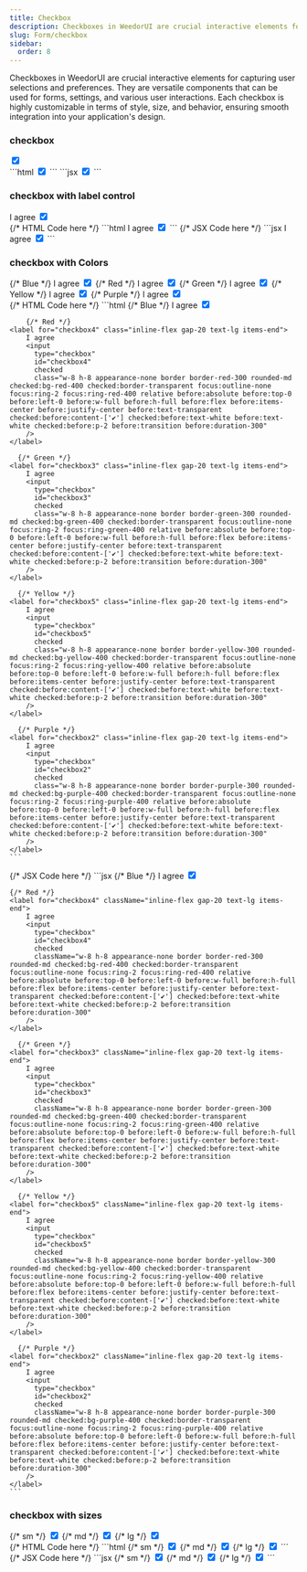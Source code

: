 ```yaml
---
title: Checkbox
description: Checkboxes in WeedorUI are crucial interactive elements for capturing user selections and preferences. They are versatile components that can be used for forms, settings, and various user interactions. Each checkbox is highly customizable in terms of style, size, and behavior, ensuring smooth integration into your application's design.
slug: Form/checkbox
sidebar:
  order: 8
---
```



Checkboxes in WeedorUI are crucial interactive elements for capturing user selections and preferences. They are versatile components that can be used for forms, settings, and various user interactions. Each checkbox is highly customizable in terms of style, size, and behavior, ensuring smooth integration into your application's design.

### checkbox

<Tabs>
  <TabItem label="Preview">
    <div class="grid place-items-center py-10 px-5">
      <input
        type="checkbox"
        id="checkbox"
        checked
        class="w-8 h-8 appearance-none border border-gray-300 rounded-md checked:bg-slate-400 checked:border-transparent focus:outline-none focus:ring-2 focus:ring-slate-400 relative before:absolute before:top-0 before:left-0 before:w-full before:h-full before:flex before:items-center before:justify-center before:text-transparent checked:before:content-['✔'] checked:before:text-white before:text-white checked:before:p-2 before:transition before:duration-300"
      />
    </div>
  </TabItem>
  <TabItem label="HTML">
    ```html
    <input
      type="checkbox"
      id="checkbox"
      checked
      class="w-8 h-8 appearance-none border border-gray-300 rounded-md checked:bg-slate-400 checked:border-transparent focus:outline-none focus:ring-2 focus:ring-slate-400 relative before:absolute before:top-0 before:left-0 before:w-full before:h-full before:flex before:items-center before:justify-center before:text-transparent checked:before:content-['✔'] checked:before:text-white before:text-white checked:before:p-2 before:transition before:duration-300"
    />
    ```
  </TabItem>
  <TabItem label="JSX">
    ```jsx
    <input
      type="checkbox"
      id="checkbox"
      checked
      className="w-8 h-8 appearance-none border border-gray-300 rounded-md checked:bg-slate-400 checked:border-transparent focus:outline-none focus:ring-2 focus:ring-slate-400 relative before:absolute before:top-0 before:left-0 before:w-full before:h-full before:flex before:items-center before:justify-center before:text-transparent checked:before:content-['✔'] checked:before:text-white before:text-white checked:before:p-2 before:transition before:duration-300"
    />
    ```
  </TabItem>
</Tabs>

### checkbox with label control

<Tabs>
  <TabItem label="Preview">
    <div class="grid place-items-center py-10 px-5">
      <label for="checkbox1" class="inline-flex gap-20 text-lg items-end">
        I agree
        <input
          type="checkbox"
          id="checkbox1"
          checked
          class="w-8 h-8 appearance-none border border-gray-300 rounded-md checked:bg-slate-400 checked:border-transparent focus:outline-none focus:ring-2 focus:ring-slate-400 relative before:absolute before:top-0 before:left-0 before:w-full before:h-full before:flex before:items-center before:justify-center before:text-transparent checked:before:content-['✔'] checked:before:text-white before:text-white checked:before:p-2 before:transition before:duration-300"
        />
      </label>
    </div>
  </TabItem>
  {/* HTML Code here */}
  <TabItem label="HTML">
    ```html
    <label for="checkbox1" class="inline-flex gap-20 text-lg items-end">
      I agree
      <input
        type="checkbox"
        id="checkbox1"
        checked
        class="w-8 h-8 appearance-none border border-gray-300 rounded-md checked:bg-slate-400 checked:border-transparent focus:outline-none focus:ring-2 focus:ring-slate-400 relative before:absolute before:top-0 before:left-0 before:w-full before:h-full before:flex before:items-center before:justify-center before:text-transparent checked:before:content-['✔'] checked:before:text-white before:text-white checked:before:p-2 before:transition before:duration-300"
      />
    </label>
    ```
  </TabItem>
  {/* JSX Code here */}
  <TabItem label="JSX">
    ```jsx
    <label for="checkbox1" class="inline-flex gap-20 text-lg items-end">
      I agree
      <input
        type="checkbox"
        id="checkbox1"
        checked
        class="w-8 h-8 appearance-none border border-gray-300 rounded-md checked:bg-slate-400 checked:border-transparent focus:outline-none focus:ring-2 focus:ring-slate-400 relative before:absolute before:top-0 before:left-0 before:w-full before:h-full before:flex before:items-center before:justify-center before:text-transparent checked:before:content-['✔'] checked:before:text-white before:text-white checked:before:p-2 before:transition before:duration-300"
      />
    </label>
    ```
  </TabItem>
</Tabs>

### checkbox with Colors

<Tabs>
  <TabItem label="Preview">
    <div class="grid place-items-center py-10 px-5">
      {/* Blue */}
      <label for="checkbox2" class="inline-flex gap-20 text-lg items-end">
        I agree
        <input
          type="checkbox"
          id="checkbox2"
          checked
          class="w-8 h-8 appearance-none border border-blue-300 rounded-md checked:bg-blue-400 checked:border-transparent focus:outline-none focus:ring-2 focus:ring-blue-400 relative before:absolute before:top-0 before:left-0 before:w-full before:h-full before:flex before:items-center before:justify-center before:text-transparent checked:before:content-['✔'] checked:before:text-white before:text-white checked:before:p-2 before:transition before:duration-300"
        />
      </label>
      {/* Red */}
      <label for="checkbox4" class="inline-flex gap-20 text-lg items-end">
        I agree
        <input
          type="checkbox"
          id="checkbox4"
          checked
          class="w-8 h-8 appearance-none border border-red-300 rounded-md checked:bg-red-400 checked:border-transparent focus:outline-none focus:ring-2 focus:ring-red-400 relative before:absolute before:top-0 before:left-0 before:w-full before:h-full before:flex before:items-center before:justify-center before:text-transparent checked:before:content-['✔'] checked:before:text-white before:text-white checked:before:p-2 before:transition before:duration-300"
        />
      </label>
      {/* Green */}
      <label for="checkbox3" class="inline-flex gap-20 text-lg items-end">
        I agree
        <input
          type="checkbox"
          id="checkbox3"
          checked
          class="w-8 h-8 appearance-none border border-green-300 rounded-md checked:bg-green-400 checked:border-transparent focus:outline-none focus:ring-2 focus:ring-green-400 relative before:absolute before:top-0 before:left-0 before:w-full before:h-full before:flex before:items-center before:justify-center before:text-transparent checked:before:content-['✔'] checked:before:text-white before:text-white checked:before:p-2 before:transition before:duration-300"
        />
      </label>
      {/* Yellow */}
      <label for="checkbox5" class="inline-flex gap-20 text-lg items-end">
        I agree
        <input
          type="checkbox"
          id="checkbox5"
          checked
          class="w-8 h-8 appearance-none border border-yellow-300 rounded-md checked:bg-yellow-400 checked:border-transparent focus:outline-none focus:ring-2 focus:ring-yellow-400 relative before:absolute before:top-0 before:left-0 before:w-full before:h-full before:flex before:items-center before:justify-center before:text-transparent checked:before:content-['✔'] checked:before:text-white before:text-white checked:before:p-2 before:transition before:duration-300"
        />
      </label>
      {/* Purple */}
      <label for="checkbox2" class="inline-flex gap-20 text-lg items-end">
        I agree
        <input
          type="checkbox"
          id="checkbox2"
          checked
          class="w-8 h-8 appearance-none border border-purple-300 rounded-md checked:bg-purple-400 checked:border-transparent focus:outline-none focus:ring-2 focus:ring-purple-400 relative before:absolute before:top-0 before:left-0 before:w-full before:h-full before:flex before:items-center before:justify-center before:text-transparent checked:before:content-['✔'] checked:before:text-white before:text-white checked:before:p-2 before:transition before:duration-300"
        />
      </label>
    </div>
  </TabItem>
  {/* HTML Code here */}
  <TabItem label="HTML">
    ```html
    {/* Blue */}
    <label for="checkbox2" class="inline-flex gap-20 text-lg items-end">
      I agree
      <input
        type="checkbox"
        id="checkbox2"
        checked
        class="w-8 h-8 appearance-none border border-blue-300 rounded-md checked:bg-blue-400 checked:border-transparent focus:outline-none focus:ring-2 focus:ring-blue-400 relative before:absolute before:top-0 before:left-0 before:w-full before:h-full before:flex before:items-center before:justify-center before:text-transparent checked:before:content-['✔'] checked:before:text-white before:text-white checked:before:p-2 before:transition before:duration-300"
      />
    </label>

        {/* Red */}
    <label for="checkbox4" class="inline-flex gap-20 text-lg items-end">
        I agree
        <input
          type="checkbox"
          id="checkbox4"
          checked
          class="w-8 h-8 appearance-none border border-red-300 rounded-md checked:bg-red-400 checked:border-transparent focus:outline-none focus:ring-2 focus:ring-red-400 relative before:absolute before:top-0 before:left-0 before:w-full before:h-full before:flex before:items-center before:justify-center before:text-transparent checked:before:content-['✔'] checked:before:text-white before:text-white checked:before:p-2 before:transition before:duration-300"
        />
    </label>

      {/* Green */}
    <label for="checkbox3" class="inline-flex gap-20 text-lg items-end">
        I agree
        <input
          type="checkbox"
          id="checkbox3"
          checked
          class="w-8 h-8 appearance-none border border-green-300 rounded-md checked:bg-green-400 checked:border-transparent focus:outline-none focus:ring-2 focus:ring-green-400 relative before:absolute before:top-0 before:left-0 before:w-full before:h-full before:flex before:items-center before:justify-center before:text-transparent checked:before:content-['✔'] checked:before:text-white before:text-white checked:before:p-2 before:transition before:duration-300"
        />
    </label>

      {/* Yellow */}
    <label for="checkbox5" class="inline-flex gap-20 text-lg items-end">
        I agree
        <input
          type="checkbox"
          id="checkbox5"
          checked
          class="w-8 h-8 appearance-none border border-yellow-300 rounded-md checked:bg-yellow-400 checked:border-transparent focus:outline-none focus:ring-2 focus:ring-yellow-400 relative before:absolute before:top-0 before:left-0 before:w-full before:h-full before:flex before:items-center before:justify-center before:text-transparent checked:before:content-['✔'] checked:before:text-white before:text-white checked:before:p-2 before:transition before:duration-300"
        />
    </label>

      {/* Purple */}
    <label for="checkbox2" class="inline-flex gap-20 text-lg items-end">
        I agree
        <input
          type="checkbox"
          id="checkbox2"
          checked
          class="w-8 h-8 appearance-none border border-purple-300 rounded-md checked:bg-purple-400 checked:border-transparent focus:outline-none focus:ring-2 focus:ring-purple-400 relative before:absolute before:top-0 before:left-0 before:w-full before:h-full before:flex before:items-center before:justify-center before:text-transparent checked:before:content-['✔'] checked:before:text-white before:text-white checked:before:p-2 before:transition before:duration-300"
        />
    </label>
    ```

  </TabItem>
  {/* JSX Code here */}
  <TabItem label="JSX">
    ```jsx
    {/* Blue */}
    <label for="checkbox2" className="inline-flex gap-20 text-lg items-end">
      I agree
      <input
        type="checkbox"
        id="checkbox2"
        checked
        className="w-8 h-8 appearance-none border border-blue-300 rounded-md checked:bg-blue-400 checked:border-transparent focus:outline-none focus:ring-2 focus:ring-blue-400 relative before:absolute before:top-0 before:left-0 before:w-full before:h-full before:flex before:items-center before:justify-center before:text-transparent checked:before:content-['✔'] checked:before:text-white before:text-white checked:before:p-2 before:transition before:duration-300"
      />
    </label>

    {/* Red */}
    <label for="checkbox4" className="inline-flex gap-20 text-lg items-end">
        I agree
        <input
          type="checkbox"
          id="checkbox4"
          checked
          className="w-8 h-8 appearance-none border border-red-300 rounded-md checked:bg-red-400 checked:border-transparent focus:outline-none focus:ring-2 focus:ring-red-400 relative before:absolute before:top-0 before:left-0 before:w-full before:h-full before:flex before:items-center before:justify-center before:text-transparent checked:before:content-['✔'] checked:before:text-white before:text-white checked:before:p-2 before:transition before:duration-300"
        />
    </label>

      {/* Green */}
    <label for="checkbox3" className="inline-flex gap-20 text-lg items-end">
        I agree
        <input
          type="checkbox"
          id="checkbox3"
          checked
          className="w-8 h-8 appearance-none border border-green-300 rounded-md checked:bg-green-400 checked:border-transparent focus:outline-none focus:ring-2 focus:ring-green-400 relative before:absolute before:top-0 before:left-0 before:w-full before:h-full before:flex before:items-center before:justify-center before:text-transparent checked:before:content-['✔'] checked:before:text-white before:text-white checked:before:p-2 before:transition before:duration-300"
        />
    </label>

      {/* Yellow */}
    <label for="checkbox5" className="inline-flex gap-20 text-lg items-end">
        I agree
        <input
          type="checkbox"
          id="checkbox5"
          checked
          className="w-8 h-8 appearance-none border border-yellow-300 rounded-md checked:bg-yellow-400 checked:border-transparent focus:outline-none focus:ring-2 focus:ring-yellow-400 relative before:absolute before:top-0 before:left-0 before:w-full before:h-full before:flex before:items-center before:justify-center before:text-transparent checked:before:content-['✔'] checked:before:text-white before:text-white checked:before:p-2 before:transition before:duration-300"
        />
    </label>

      {/* Purple */}
    <label for="checkbox2" className="inline-flex gap-20 text-lg items-end">
        I agree
        <input
          type="checkbox"
          id="checkbox2"
          checked
          className="w-8 h-8 appearance-none border border-purple-300 rounded-md checked:bg-purple-400 checked:border-transparent focus:outline-none focus:ring-2 focus:ring-purple-400 relative before:absolute before:top-0 before:left-0 before:w-full before:h-full before:flex before:items-center before:justify-center before:text-transparent checked:before:content-['✔'] checked:before:text-white before:text-white checked:before:p-2 before:transition before:duration-300"
        />
    </label>
    ```

  </TabItem>
</Tabs>

### checkbox with sizes

<Tabs>
  <TabItem label="Preview">
    <div class="grid place-items-center gap-4 py-10 px-5">
        {/* sm */}
      <input
        type="checkbox"
        id="checkbox"
        checked
        class="w-6 h-6 appearance-none border border-gray-300 rounded-md checked:bg-slate-400 checked:border-transparent focus:outline-none focus:ring-2 focus:ring-slate-400 relative before:absolute before:top-0 before:left-0 before:w-full before:h-full before:flex before:items-center before:justify-center before:text-transparent checked:before:content-['✔'] checked:before:text-white before:text-white checked:before:p-2 before:transition before:duration-300"
        />
        {/* md */}
    <input
        type="checkbox"
        id="checkbox"
        checked
        class="w-8 h-8 appearance-none border border-gray-300 rounded-md checked:bg-slate-400 checked:border-transparent focus:outline-none focus:ring-2 focus:ring-slate-400 relative before:absolute before:top-0 before:left-0 before:w-full before:h-full before:flex before:items-center before:justify-center before:text-transparent checked:before:content-['✔'] checked:before:text-white before:text-white checked:before:p-2 before:transition before:duration-300"
        />
        {/* lg */}
    <input
        type="checkbox"
        id="checkbox"
        checked
        class="w-10 h-10 appearance-none border border-gray-300 rounded-md checked:bg-slate-400 checked:border-transparent focus:outline-none focus:ring-2 focus:ring-slate-400 relative before:absolute before:top-0 before:left-0 before:w-full before:h-full before:flex before:items-center before:justify-center before:text-transparent checked:before:content-['✔'] checked:before:text-white before:text-white checked:before:p-2 before:transition before:duration-300"
        />
    </div>

  </TabItem>
  {/* HTML Code here */}
  <TabItem label="HTML">
    ```html
            {/* sm */}
    <input
        type="checkbox"
        id="checkbox"
        checked
        class="w-6 h-6 appearance-none border border-gray-300 rounded-md checked:bg-slate-400 checked:border-transparent focus:outline-none focus:ring-2 focus:ring-slate-400 relative before:absolute before:top-0 before:left-0 before:w-full before:h-full before:flex before:items-center before:justify-center before:text-transparent checked:before:content-['✔'] checked:before:text-white before:text-white checked:before:p-2 before:transition before:duration-300"
        />
        {/* md */}
    <input
        type="checkbox"
        id="checkbox"
        checked
        class="w-8 h-8 appearance-none border border-gray-300 rounded-md checked:bg-slate-400 checked:border-transparent focus:outline-none focus:ring-2 focus:ring-slate-400 relative before:absolute before:top-0 before:left-0 before:w-full before:h-full before:flex before:items-center before:justify-center before:text-transparent checked:before:content-['✔'] checked:before:text-white before:text-white checked:before:p-2 before:transition before:duration-300"
        />
        {/* lg */}
    <input
        type="checkbox"
        id="checkbox"
        checked
        class="w-10 h-10 appearance-none border border-gray-300 rounded-md checked:bg-slate-400 checked:border-transparent focus:outline-none focus:ring-2 focus:ring-slate-400 relative before:absolute before:top-0 before:left-0 before:w-full before:h-full before:flex before:items-center before:justify-center before:text-transparent checked:before:content-['✔'] checked:before:text-white before:text-white checked:before:p-2 before:transition before:duration-300"
        />
    ```
  </TabItem>
  {/* JSX Code here */}
  <TabItem label="JSX">
    ```jsx
        {/* sm */}
    <input
        type="checkbox"
        id="checkbox"
        checked
        className="w-6 h-6 appearance-none border border-gray-300 rounded-md checked:bg-slate-400 checked:border-transparent focus:outline-none focus:ring-2 focus:ring-slate-400 relative before:absolute before:top-0 before:left-0 before:w-full before:h-full before:flex before:items-center before:justify-center before:text-transparent checked:before:content-['✔'] checked:before:text-white before:text-white checked:before:p-2 before:transition before:duration-300"
        />
        {/* md */}
    <input
        type="checkbox"
        id="checkbox"
        checked
        className="w-8 h-8 appearance-none border border-gray-300 rounded-md checked:bg-slate-400 checked:border-transparent focus:outline-none focus:ring-2 focus:ring-slate-400 relative before:absolute before:top-0 before:left-0 before:w-full before:h-full before:flex before:items-center before:justify-center before:text-transparent checked:before:content-['✔'] checked:before:text-white before:text-white checked:before:p-2 before:transition before:duration-300"
        />
        {/* lg */}
    <input
        type="checkbox"
        id="checkbox"
        checked
        className="w-10 h-10 appearance-none border border-gray-300 rounded-md checked:bg-slate-400 checked:border-transparent focus:outline-none focus:ring-2 focus:ring-slate-400 relative before:absolute before:top-0 before:left-0 before:w-full before:h-full before:flex before:items-center before:justify-center before:text-transparent checked:before:content-['✔'] checked:before:text-white before:text-white checked:before:p-2 before:transition before:duration-300"
        />
    ```
  </TabItem>
</Tabs>
